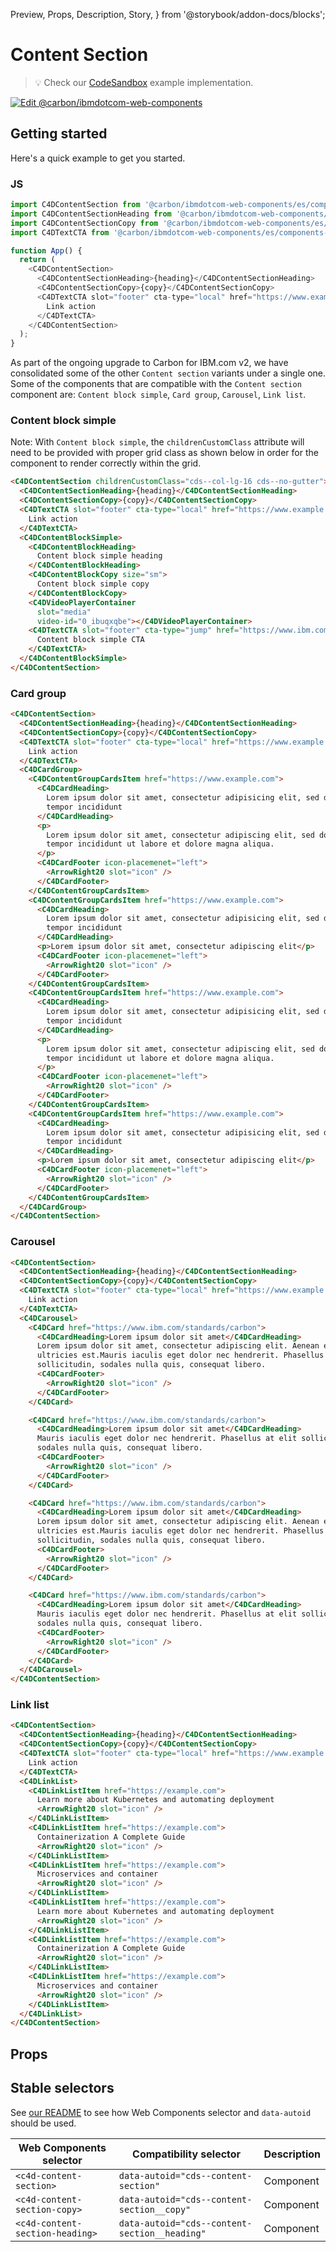   Preview,
  Props,
  Description,
  Story,
} from '@storybook/addon-docs/blocks';

# Content Section

> 💡 Check our
> [CodeSandbox](https://stackblitz.com/github/carbon-design-system/carbon-for-ibm-dotcom/tree/main/packages/web-components/examples/codesandbox/components-react/content-section)
> example implementation.

[![Edit @carbon/ibmdotcom-web-components](https://codesandbox.io/static/img/play-codesandbox.svg)](https://stackblitz.com/github/carbon-design-system/carbon-for-ibm-dotcom/tree/main/packages/web-components/examples/codesandbox/components-react/content-section)

## Getting started

Here's a quick example to get you started.

### JS

```javascript
import C4DContentSection from '@carbon/ibmdotcom-web-components/es/components-react/content-section/content-section';
import C4DContentSectionHeading from '@carbon/ibmdotcom-web-components/es/components-react/content-section/content-section-heading';
import C4DContentSectionCopy from '@carbon/ibmdotcom-web-components/es/components-react/content-section/content-section-copy';
import C4DTextCTA from '@carbon/ibmdotcom-web-components/es/components-react/cta/text-cta';

function App() {
  return (
    <C4DContentSection>
      <C4DContentSectionHeading>{heading}</C4DContentSectionHeading>
      <C4DContentSectionCopy>{copy}</C4DContentSectionCopy>
      <C4DTextCTA slot="footer" cta-type="local" href="https://www.example.com">
        Link action
      </C4DTextCTA>
    </C4DContentSection>
  );
}
```

As part of the ongoing upgrade to Carbon for IBM.com v2, we have consolidated
some of the other `Content section` variants under a single one. Some of the
components that are compatible with the `Content section` component are:
`Content block simple`, `Card group`, `Carousel`, `Link list`.

### Content block simple

Note: With `Content block simple`, the `childrenCustomClass` attribute will need
to be provided with proper grid class as shown below in order for the component
to render correctly within the grid.

```html
<C4DContentSection childrenCustomClass="cds--col-lg-16 cds--no-gutter">
  <C4DContentSectionHeading>{heading}</C4DContentSectionHeading>
  <C4DContentSectionCopy>{copy}</C4DContentSectionCopy>
  <C4DTextCTA slot="footer" cta-type="local" href="https://www.example.com">
    Link action
  </C4DTextCTA>
  <C4DContentBlockSimple>
    <C4DContentBlockHeading>
      Content block simple heading
    </C4DContentBlockHeading>
    <C4DContentBlockCopy size="sm">
      Content block simple copy
    </C4DContentBlockCopy>
    <C4DVideoPlayerContainer
      slot="media"
      video-id="0_ibuqxqbe"></C4DVideoPlayerContainer>
    <C4DTextCTA slot="footer" cta-type="jump" href="https://www.ibm.com">
      Content block simple CTA
    </C4DTextCTA>
  </C4DContentBlockSimple>
</C4DContentSection>
```

### Card group

```html
<C4DContentSection>
  <C4DContentSectionHeading>{heading}</C4DContentSectionHeading>
  <C4DContentSectionCopy>{copy}</C4DContentSectionCopy>
  <C4DTextCTA slot="footer" cta-type="local" href="https://www.example.com">
    Link action
  </C4DTextCTA>
  <C4DCardGroup>
    <C4DContentGroupCardsItem href="https://www.example.com">
      <C4DCardHeading>
        Lorem ipsum dolor sit amet, consectetur adipisicing elit, sed do eiusmod
        tempor incididunt
      </C4DCardHeading>
      <p>
        Lorem ipsum dolor sit amet, consectetur adipiscing elit, sed do eiusmod
        tempor incididunt ut labore et dolore magna aliqua.
      </p>
      <C4DCardFooter icon-placemenet="left">
        <ArrowRight20 slot="icon" />
      </C4DCardFooter>
    </C4DContentGroupCardsItem>
    <C4DContentGroupCardsItem href="https://www.example.com">
      <C4DCardHeading>
        Lorem ipsum dolor sit amet, consectetur adipisicing elit, sed do eiusmod
        tempor incididunt
      </C4DCardHeading>
      <p>Lorem ipsum dolor sit amet, consectetur adipiscing elit</p>
      <C4DCardFooter icon-placemenet="left">
        <ArrowRight20 slot="icon" />
      </C4DCardFooter>
    </C4DContentGroupCardsItem>
    <C4DContentGroupCardsItem href="https://www.example.com">
      <C4DCardHeading>
        Lorem ipsum dolor sit amet, consectetur adipisicing elit, sed do eiusmod
        tempor incididunt
      </C4DCardHeading>
      <p>
        Lorem ipsum dolor sit amet, consectetur adipiscing elit, sed do eiusmod
        tempor incididunt ut labore et dolore magna aliqua.
      </p>
      <C4DCardFooter icon-placemenet="left">
        <ArrowRight20 slot="icon" />
      </C4DCardFooter>
    </C4DContentGroupCardsItem>
    <C4DContentGroupCardsItem href="https://www.example.com">
      <C4DCardHeading>
        Lorem ipsum dolor sit amet, consectetur adipisicing elit, sed do eiusmod
        tempor incididunt
      </C4DCardHeading>
      <p>Lorem ipsum dolor sit amet, consectetur adipiscing elit</p>
      <C4DCardFooter icon-placemenet="left">
        <ArrowRight20 slot="icon" />
      </C4DCardFooter>
    </C4DContentGroupCardsItem>
  </C4DCardGroup>
</C4DContentSection>
```

### Carousel

```html
<C4DContentSection>
  <C4DContentSectionHeading>{heading}</C4DContentSectionHeading>
  <C4DContentSectionCopy>{copy}</C4DContentSectionCopy>
  <C4DTextCTA slot="footer" cta-type="local" href="https://www.example.com">
    Link action
  </C4DTextCTA>
  <C4DCarousel>
    <C4DCard href="https://www.ibm.com/standards/carbon">
      <C4DCardHeading>Lorem ipsum dolor sit amet</C4DCardHeading>
      Lorem ipsum dolor sit amet, consectetur adipiscing elit. Aenean et
      ultricies est.Mauris iaculis eget dolor nec hendrerit. Phasellus at elit
      sollicitudin, sodales nulla quis, consequat libero.
      <C4DCardFooter>
        <ArrowRight20 slot="icon" />
      </C4DCardFooter>
    </C4DCard>

    <C4DCard href="https://www.ibm.com/standards/carbon">
      <C4DCardHeading>Lorem ipsum dolor sit amet</C4DCardHeading>
      Mauris iaculis eget dolor nec hendrerit. Phasellus at elit sollicitudin,
      sodales nulla quis, consequat libero.
      <C4DCardFooter>
        <ArrowRight20 slot="icon" />
      </C4DCardFooter>
    </C4DCard>

    <C4DCard href="https://www.ibm.com/standards/carbon">
      <C4DCardHeading>Lorem ipsum dolor sit amet</C4DCardHeading>
      Lorem ipsum dolor sit amet, consectetur adipiscing elit. Aenean et
      ultricies est.Mauris iaculis eget dolor nec hendrerit. Phasellus at elit
      sollicitudin, sodales nulla quis, consequat libero.
      <C4DCardFooter>
        <ArrowRight20 slot="icon" />
      </C4DCardFooter>
    </C4DCard>

    <C4DCard href="https://www.ibm.com/standards/carbon">
      <C4DCardHeading>Lorem ipsum dolor sit amet</C4DCardHeading>
      Mauris iaculis eget dolor nec hendrerit. Phasellus at elit sollicitudin,
      sodales nulla quis, consequat libero.
      <C4DCardFooter>
        <ArrowRight20 slot="icon" />
      </C4DCardFooter>
    </C4DCard>
  </C4DCarousel>
</C4DContentSection>
```

### Link list

```html
<C4DContentSection>
  <C4DContentSectionHeading>{heading}</C4DContentSectionHeading>
  <C4DContentSectionCopy>{copy}</C4DContentSectionCopy>
  <C4DTextCTA slot="footer" cta-type="local" href="https://www.example.com">
    Link action
  </C4DTextCTA>
  <C4DLinkList>
    <C4DLinkListItem href="https://example.com">
      Learn more about Kubernetes and automating deployment
      <ArrowRight20 slot="icon" />
    </C4DLinkListItem>
    <C4DLinkListItem href="https://example.com">
      Containerization A Complete Guide
      <ArrowRight20 slot="icon" />
    </C4DLinkListItem>
    <C4DLinkListItem href="https://example.com">
      Microservices and container
      <ArrowRight20 slot="icon" />
    </C4DLinkListItem>
    <C4DLinkListItem href="https://example.com">
      Learn more about Kubernetes and automating deployment
      <ArrowRight20 slot="icon" />
    </C4DLinkListItem>
    <C4DLinkListItem href="https://example.com">
      Containerization A Complete Guide
      <ArrowRight20 slot="icon" />
    </C4DLinkListItem>
    <C4DLinkListItem href="https://example.com">
      Microservices and container
      <ArrowRight20 slot="icon" />
    </C4DLinkListItem>
  </C4DLinkList>
</C4DContentSection>
```

## Props

<Props of={PropTypesRef} />

## Stable selectors

See
[our README](https://github.com/carbon-design-system/carbon-for-ibm-dotcom/tree/main/packages/web-components#stable-selectors-for-analytics-and-integratione2e-testing-in-web-components)
to see how Web Components selector and `data-autoid` should be used.

| Web Components selector         | Compatibility selector                        | Description |
| ------------------------------- | --------------------------------------------- | ----------- |
| `<c4d-content-section>`         | `data-autoid="cds--content-section"`          | Component   |
| `<c4d-content-section-copy>`    | `data-autoid="cds--content-section__copy"`    | Component   |
| `<c4d-content-section-heading>` | `data-autoid="cds--content-section__heading"` | Component   |

<Description markdown={contributing} />
